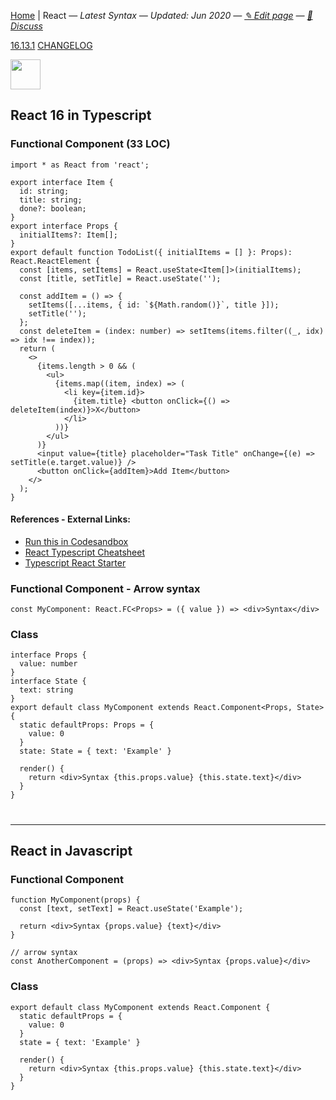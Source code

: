 
[Home](/) | React — _Latest Syntax — Updated: Jun 2020 — [✎ Edit page](https://github.com/ngduc/syntax.codes/edit/master/docs/react.mdx) — [💬 Discuss](https://github.com/ngduc/syntax.codes/issues/1)_

<a className="tagButton" href="https://github.com/facebook/react/releases">16.13.1</a> <a className="tagButton" href="https://github.com/facebook/react/blob/master/CHANGELOG.md">CHANGELOG</a>

<img src="https://upload-icon.s3.us-east-2.amazonaws.com/uploads/icons/png/8575147831553750379-64.png" height="48" />

## React 16 in Typescript

### Functional Component (33 LOC)

```.tsx
import * as React from 'react';
  
export interface Item {
  id: string;
  title: string;
  done?: boolean;
}
export interface Props {
  initialItems?: Item[];
}
export default function TodoList({ initialItems = [] }: Props): React.ReactElement {
  const [items, setItems] = React.useState<Item[]>(initialItems);
  const [title, setTitle] = React.useState('');
  
  const addItem = () => {
    setItems([...items, { id: `${Math.random()}`, title }]);
    setTitle('');
  };
  const deleteItem = (index: number) => setItems(items.filter((_, idx) => idx !== index));
  return (
    <>
      {items.length > 0 && (
        <ul>
          {items.map((item, index) => (
            <li key={item.id}>
              {item.title} <button onClick={() => deleteItem(index)}>X</button>
            </li>
          ))}
        </ul>
      )}
      <input value={title} placeholder="Task Title" onChange={(e) => setTitle(e.target.value)} />
      <button onClick={addItem}>Add Item</button>
    </>
  );
}
```
#### References - External Links:
- [Run this in Codesandbox](https://codesandbox.io/s/react-typescript-estfk?file=/src/TodoList.tsx)
- [React Typescript Cheatsheet](https://github.com/typescript-cheatsheets/react-typescript-cheatsheet)
- [Typescript React Starter](https://github.com/microsoft/TypeScript-React-Starter)

### Functional Component - Arrow syntax

```.tsx
const MyComponent: React.FC<Props> = ({ value }) => <div>Syntax</div>
```

### Class

```.tsx
interface Props {
  value: number
}
interface State {
  text: string
}
export default class MyComponent extends React.Component<Props, State> {
  static defaultProps: Props = {
    value: 0
  }
  state: State = { text: 'Example' }

  render() {
    return <div>Syntax {this.props.value} {this.state.text}</div>
  }
}
```

#

----

## React in Javascript

### Functional Component

```.tsx
function MyComponent(props) {
  const [text, setText] = React.useState('Example');

  return <div>Syntax {props.value} {text}</div> 
}
  
// arrow syntax
const AnotherComponent = (props) => <div>Syntax {props.value}</div>
```

### Class

```.tsx
export default class MyComponent extends React.Component {
  static defaultProps = {
    value: 0
  }
  state = { text: 'Example' }

  render() {
    return <div>Syntax {this.props.value} {this.state.text}</div>
  }
}
```
